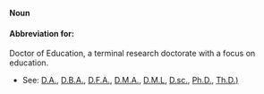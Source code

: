 '''Noun'''

====Abbreviation for:====

Doctor of Education, a terminal research doctorate with a focus on education.

*See: [[D.A.]], [[D.B.A.]], [[D.F.A.]], [[D.M.A.]], [[D.M.L]], [[D.sc.]], [[Ph.D.]], [[Th.D.)]]